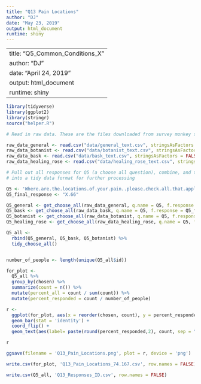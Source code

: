 ```yaml
---
title: "Q13 Pain Locations"
author: "DJ"
date: "May 23, 2019"
output: html_document
runtime: shiny
---
```


---
title: "Q5_Common_Conditions_X"
author: "DJ"
date: "April 24, 2019"
output: html_document
runtime: shiny
---

```r
library(tidyverse)
library(ggplot2)
library(stringr)
source("helper.R")
```

```r
# Read in raw data. These are the files downloaded from survey monkey saved as a .csv

raw_data_general <- read.csv("data/general_text.csv", stringsAsFactors = FALSE)
raw_data_botanist <- read.csv("data/botanist_text.csv", stringsAsFactors = FALSE)
raw_data_bask <- read.csv("data/bask_text.csv", stringsAsFactors = FALSE)
raw_data_healing_rose <- read.csv("data/healing_rose_text.csv", stringsAsFactors = FALSE)
```

```r
# Pull out all responses for Q5 (a choose all question), combine, and turn
# into a tidy data format for further processing

Q5 <- 'Where.are.the.locations.of.your.pain..please.check.all.that.apply.'
Q5_final_response <- "X.66"

Q5_general <- get_choose_all(raw_data_general, q.name = Q5, f.response = Q5_final_response)
Q5_bask <- get_choose_all(raw_data_bask, q.name = Q5, f.response = Q5_final_response)
Q5_botanist <- get_choose_all(raw_data_botanist, q.name = Q5, f.response = Q5_final_response)
Q5_healing_rose <- get_choose_all(raw_data_healing_rose, q.name = Q5, f.response = Q5_final_response)

Q5_all <- 
  rbind(Q5_general, Q5_bask, Q5_botanist) %>%
  tidy_choose_all()


number_of_people <- length(unique(Q5_all$id))

```

```r

for_plot <-
  Q5_all %>%
  group_by(chosen) %>%
  summarize(count = n()) %>%
  mutate(percent_all = count / sum(count)) %>%
  mutate(percent_responded = count / number_of_people)

r <- 
  ggplot(for_plot, aes(x = reorder(chosen, count), y = percent_responded)) +
  geom_bar(stat = 'identity') +
  coord_flip() +
  geom_text(aes(label= paste(round(percent_responded,2), count, sep = "***")))

r

```

```r

ggsave(filename = 'Q13_Pain_Locations.png', plot = r, device = 'png')

write.csv(for_plot, 'Q13_Pain_Locations_74.167.csv', row.names = FALSE)

write.csv(Q5_all, 'Q13_Responses_ID.csv', row.names = FALSE)

```
